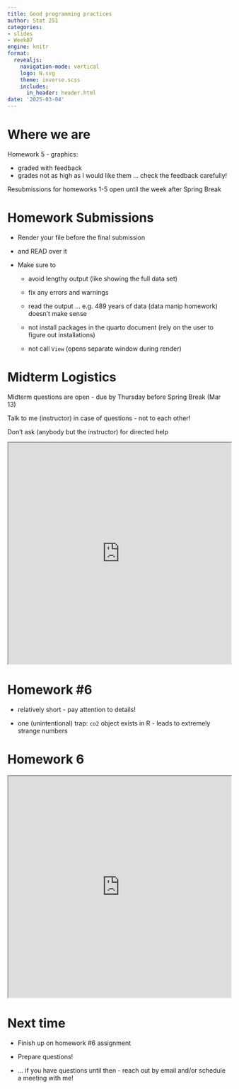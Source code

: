 ```yaml
---
title: Good programming practices
author: Stat 251
categories:
- slides
- Week07
engine: knitr
format:
  revealjs:
    navigation-mode: vertical
    logo: N.svg
    theme: inverse.scss
    includes:
      in_header: header.html
date: '2025-03-04'
---
```


# Where we are

Homework 5 - graphics:

  - graded with feedback
  - grades not as high as I would like them ... check the feedback carefully!
  
Resubmissions for homeworks 1-5  open until the week after Spring Break

# Homework Submissions

- Render your file before the final submission

- and READ over it

- Make sure to
    
    - avoid lengthy output (like showing the full data set)
    
    - fix any errors and warnings
    
    - read the output ... e.g. 489 years of data (data manip homework) doesn't make sense

    - not install packages in the quarto document (rely on the user to figure out installations)
    - not call `View` (opens separate window during render)

# Midterm Logistics

Midterm questions are open - due by Thursday before Spring Break (Mar 13)

Talk to me (instructor) in case of questions - not to each other!

Don't ask (anybody but the instructor) for directed help 

```{=html}
<iframe width="100%" height = "500px" src="https://unl-statistics.github.io/stat251/exam/data-earthquakes/index.html"></iframe>
```

# Homework #6

- relatively short - pay attention to details!

- one (unintentional) trap: `co2` object exists in R - leads to extremely strange numbers


# Homework 6

```{=html}
<iframe width="100%" height = "500px" src="https://unl-statistics.github.io/stat251/homework/06-data-manip.html"></iframe>
```


# Next time

- Finish up on homework #6 assignment

- Prepare questions! 

- ... if you have questions until then - reach out by email and/or schedule a meeting with me!

